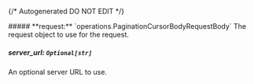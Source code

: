 {/* Autogenerated DO NOT EDIT  */}

<Collapsible>
    ##### **request:** `operations.PaginationCursorBodyRequestBody`
    The request object to use for the request.
    <Collapsible.Break/>
    <PaginationCursorBodyRequestBody/>
</Collapsible>

##### **server_url:** `Optional[str]`
An optional server URL to use.


